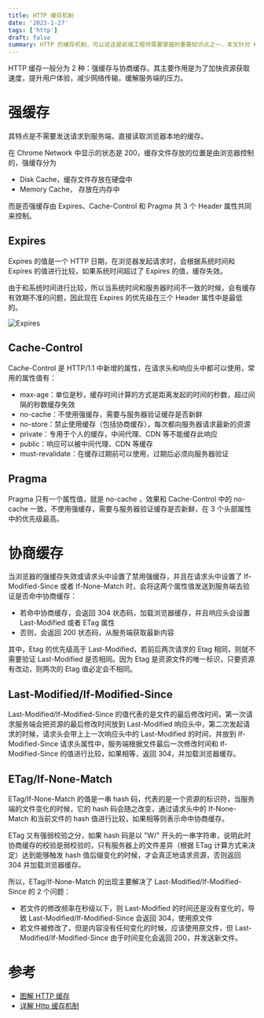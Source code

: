 ```yaml
---
title: HTTP 缓存机制
date: '2023-1-27'
tags: ['http']
draft: false
summary: HTTP 的缓存机制，可以说这是前端工程师需要掌握的重要知识点之一，本文针对 HTTP 缓存整体的流程做一个详细的讲解。
---
```


HTTP 缓存一般分为 2 种：强缓存与协商缓存。其主要作用是为了加快资源获取速度，提升用户体验，减少网络传输，缓解服务端的压力。

# 强缓存

其特点是不需要发送请求到服务端，直接读取浏览器本地的缓存。

在 Chrome Network 中显示的状态是 200，缓存文件存放的位置是由浏览器控制的，强缓存分为

- Disk Cache，缓存文件存放在硬盘中
- Memory Cache， 存放在内存中

而是否强缓存由 Expires、Cache-Control 和 Pragma 共 3 个 Header 属性共同来控制。

## Expires

Expires 的值是一个 HTTP 日期，在浏览器发起请求时，会根据系统时间和 Expires 的值进行比较，如果系统时间超过了 Expires 的值，缓存失效。

由于和系统时间进行比较，所以当系统时间和服务器时间不一致的时候，会有缓存有效期不准的问题，因此现在 Expires 的优先级在三个 Header 属性中是最低的。

<Image src="/static/images/blog/http/expires.png" alt="Expires" width={600} height={500} />

## Cache-Control

Cache-Control 是 HTTP/1.1 中新增的属性，在请求头和响应头中都可以使用，常用的属性值有：

- max-age：单位是秒，缓存时间计算的方式是距离发起的时间的秒数，超过间隔的秒数缓存失效
- no-cache：不使用强缓存，需要与服务器验证缓存是否新鲜
- no-store：禁止使用缓存（包括协商缓存），每次都向服务器请求最新的资源
- private：专用于个人的缓存，中间代理、CDN 等不能缓存此响应
- public：响应可以被中间代理、CDN 等缓存
- must-revalidate：在缓存过期前可以使用，过期后必须向服务器验证

## Pragma

Pragma 只有一个属性值，就是 no-cache ，效果和 Cache-Control 中的 no-cache 一致，不使用强缓存，需要与服务器验证缓存是否新鲜，在 3 个头部属性中的优先级最高。

# 协商缓存

当浏览器的强缓存失效或请求头中设置了禁用强缓存，并且在请求头中设置了 If-Modified-Since 或者 If-None-Match 时，会将这两个属性值发送到服务端去验证是否命中协商缓存：

- 若命中协商缓存，会返回 304 状态码，加载浏览器缓存，并且响应头会设置 Last-Modified 或者 ETag 属性
- 否则，会返回 200 状态码，从服务端获取最新内容

其中，Etag 的优先级高于 Last-Modified，若前后两次请求的 Etag 相同，则就不需要验证 Last-Modified 是否相同。因为 Etag 是资源文件的唯一标识，只要资源有改动，则两次的 Etag 值必定会不相同。

## Last-Modified/If-Modified-Since

Last-Modified/If-Modified-Since 的值代表的是文件的最后修改时间，第一次请求服务端会把资源的最后修改时间放到 Last-Modified 响应头中，第二次发起请求的时候，请求头会带上上一次响应头中的 Last-Modified 的时间，并放到 If-Modified-Since 请求头属性中，服务端根据文件最后一次修改时间和 If-Modified-Since 的值进行比较，如果相等，返回 304，并加载浏览器缓存。

## ETag/If-None-Match

ETag/If-None-Match 的值是一串 hash 码，代表的是一个资源的标识符，当服务端的文件变化的时候，它的 hash 码会随之改变，通过请求头中的 If-None-Match 和当前文件的 hash 值进行比较，如果相等则表示命中协商缓存。

ETag 又有强弱校验之分，如果 hash 码是以 "W/" 开头的一串字符串，说明此时协商缓存的校验是弱校验的，只有服务器上的文件差异（根据 ETag 计算方式来决定）达到能够触发 hash 值后缀变化的时候，才会真正地请求资源，否则返回 304 并加载浏览器缓存。

所以，ETag/If-None-Match 的出现主要解决了 Last-Modified/If-Modified-Since 的 2 个问题：

- 若文件的修改频率在秒级以下，则 Last-Modified 的时间还是没有变化的，导致 Last-Modified/If-Modified-Since 会返回 304，使用原文件
- 若文件被修改了，但是内容没有任何变化的时候，应该使用原文件，但 Last-Modified/If-Modified-Since 由于时间变化会返回 200，并发送新文件。

# 参考

- [图解 HTTP 缓存](https://juejin.cn/post/6844904153043435533)
- [详解 Http 缓存机制](https://blog.oonne.com/site/blog?id=52)
